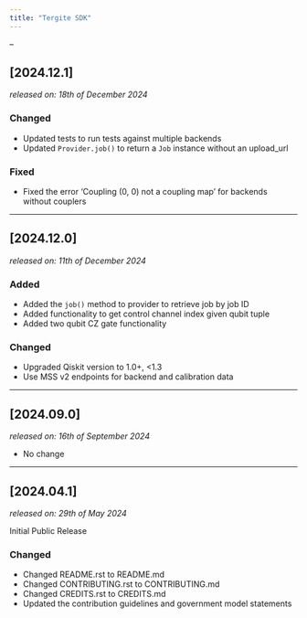 ```yaml
---
title: "Tergite SDK"
---
```


--

## [2024.12.1]
_released on: 18th of December 2024_

### Changed

- Updated tests to run tests against multiple backends
- Updated `Provider.job()` to return a `Job` instance without an upload_url

### Fixed

- Fixed the error 'Coupling (0, 0) not a coupling map' for backends without couplers

---

## [2024.12.0]
_released on: 11th of December 2024_

### Added

- Added the `job()` method to provider to retrieve job by job ID
- Added functionality to get control channel index given qubit tuple
- Added two qubit CZ gate functionality 

### Changed

- Upgraded Qiskit version to 1.0+, <1.3
- Use MSS v2 endpoints for backend and calibration data

---

## [2024.09.0]
_released on: 16th of September 2024_

- No change

---

## [2024.04.1]
_released on: 29th of May 2024_

Initial Public Release

### Changed

- Changed README.rst to README.md
- Changed CONTRIBUTING.rst to CONTRIBUTING.md
- Changed CREDITS.rst to CREDITS.md
- Updated the contribution guidelines and government model statements
